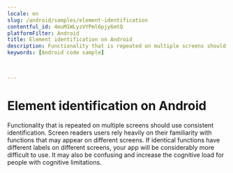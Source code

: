 ```yaml
---
locale: en
slug: /android/samples/element-identification
contentful_id: 4muM1WLyzVYPml6pjy6mtQ
platformFilter: Android
title: Element identification on Android
description: Functionality that is repeated on multiple screens should use consistent identification.
keywords: [Android code sample]


	
---
```


# Element identification on Android

Functionality that is repeated on multiple screens should use consistent identification. Screen readers users rely heavily on their familiarity with functions that may appear on different screens. If identical functions have different labels on different screens, your app will be considerably more difficult to use. It may also be confusing and increase the cognitive load for people with cognitive limitations.

<CodeSample id="element-identification" locale="en" platform="android"/>